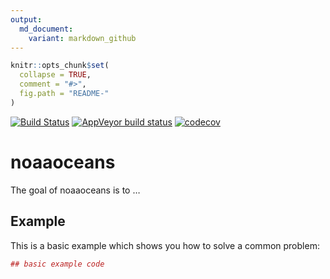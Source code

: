 ```yaml
---
output:
  md_document:
    variant: markdown_github
---
```


<!-- README.md is generated from README.Rmd. Please edit that file -->

```r
knitr::opts_chunk$set(
  collapse = TRUE,
  comment = "#>",
  fig.path = "README-"
)
```
[![Build Status](https://travis-ci.org/warlicks/NOAATides.svg?branch=master)](https://travis-ci.org/warlicks/NOAATides)
[![AppVeyor build status](https://ci.appveyor.com/api/projects/status/github/warlicks/NOAATides?branch=master&svg=true)](https://ci.appveyor.com/project/warlicks/NOAATides)
[![codecov](https://codecov.io/gh/warlicks/NOAATides/branch/master/graph/badge.svg)](https://codecov.io/gh/warlicks/NOAATides)

  
# noaaoceans

The goal of noaaoceans is to ...

## Example

This is a basic example which shows you how to solve a common problem:

```r
## basic example code
```
